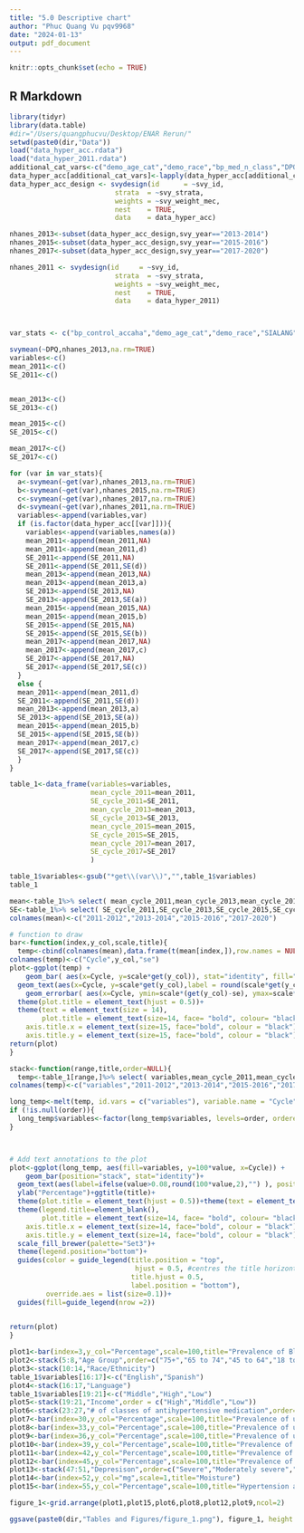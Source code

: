 ```yaml
---
title: "5.0 Descriptive chart"
author: "Phuc Quang Vu pqv9968"
date: "2024-01-13"
output: pdf_document
---
```


```r
knitr::opts_chunk$set(echo = TRUE)
```

## R Markdown

```r
library(tidyr)
library(data.table)
#dir="/Users/quangphucvu/Desktop/ENAR Rerun/" 
setwd(paste0(dir,"Data"))
load("data_hyper_acc.rdata")
load("data_hyper_2011.rdata")
additional_cat_vars<-c("demo_age_cat","demo_race","bp_med_n_class","DPQ")
data_hyper_acc[additional_cat_vars]<-lapply(data_hyper_acc[additional_cat_vars],factor)
data_hyper_acc_design <- svydesign(id      = ~svy_id,
                          strata  = ~svy_strata,
                          weights = ~svy_weight_mec,
                          nest    = TRUE,
                          data    = data_hyper_acc)

nhanes_2013<-subset(data_hyper_acc_design,svy_year=="2013-2014")
nhanes_2015<-subset(data_hyper_acc_design,svy_year=="2015-2016")
nhanes_2017<-subset(data_hyper_acc_design,svy_year=="2017-2020")

nhanes_2011 <- svydesign(id     = ~svy_id,
                          strata  = ~svy_strata,
                          weights = ~svy_weight_mec,
                          nest    = TRUE,
                          data    = data_hyper_2011)



var_stats <- c("bp_control_accaha","demo_age_cat","demo_race","SIALANG","INDFMPIR","bp_med_n_class","bp_med_combination","bp_med_ace","bp_med_alpha","bp_med_beta","bp_med_ccb_dh","cc_ckd","DPQ","avg_DR1TMOIS","htn_aware")

svymean(~DPQ,nhanes_2013,na.rm=TRUE)
variables<-c()
mean_2011<-c()
SE_2011<-c()


mean_2013<-c()
SE_2013<-c()

mean_2015<-c()
SE_2015<-c()

mean_2017<-c()
SE_2017<-c()

for (var in var_stats){
  a<-svymean(~get(var),nhanes_2013,na.rm=TRUE)
  b<-svymean(~get(var),nhanes_2015,na.rm=TRUE)
  c<-svymean(~get(var),nhanes_2017,na.rm=TRUE)
  d<-svymean(~get(var),nhanes_2011,na.rm=TRUE)
  variables<-append(variables,var)
  if (is.factor(data_hyper_acc[[var]])){
    variables<-append(variables,names(a))
    mean_2011<-append(mean_2011,NA)
    mean_2011<-append(mean_2011,d)
    SE_2011<-append(SE_2011,NA)
    SE_2011<-append(SE_2011,SE(d))
    mean_2013<-append(mean_2013,NA)
    mean_2013<-append(mean_2013,a)
    SE_2013<-append(SE_2013,NA)
    SE_2013<-append(SE_2013,SE(a))
    mean_2015<-append(mean_2015,NA)
    mean_2015<-append(mean_2015,b)
    SE_2015<-append(SE_2015,NA)
    SE_2015<-append(SE_2015,SE(b))
    mean_2017<-append(mean_2017,NA)
    mean_2017<-append(mean_2017,c)
    SE_2017<-append(SE_2017,NA)
    SE_2017<-append(SE_2017,SE(c))
  }
  else {
  mean_2011<-append(mean_2011,d)
  SE_2011<-append(SE_2011,SE(d))
  mean_2013<-append(mean_2013,a)
  SE_2013<-append(SE_2013,SE(a))
  mean_2015<-append(mean_2015,b)
  SE_2015<-append(SE_2015,SE(b))
  mean_2017<-append(mean_2017,c)
  SE_2017<-append(SE_2017,SE(c))
  }
}

table_1<-data_frame(variables=variables,
                    mean_cycle_2011=mean_2011,
                    SE_cycle_2011=SE_2011,
                    mean_cycle_2013=mean_2013,
                    SE_cycle_2013=SE_2013,
                    mean_cycle_2015=mean_2015,
                    SE_cycle_2015=SE_2015,
                    mean_cycle_2017=mean_2017,
                    SE_cycle_2017=SE_2017
                    )

```

```r
table_1$variables<-gsub("*get\\(var\\)","",table_1$variables)
table_1
```

```r
mean<-table_1%>% select( mean_cycle_2011,mean_cycle_2013,mean_cycle_2015,mean_cycle_2017)
SE<-table_1%>% select( SE_cycle_2011,SE_cycle_2013,SE_cycle_2015,SE_cycle_2017)
colnames(mean)<-c("2011-2012","2013-2014","2015-2016","2017-2020")

# function to draw
bar<-function(index,y_col,scale,title){
  temp<-cbind(colnames(mean),data.frame(t(mean[index,]),row.names = NULL),data.frame(t(SE[index,]),row.names = NULL))
colnames(temp)<-c("Cycle",y_col,"se")
plot<-ggplot(temp) +
    geom_bar( aes(x=Cycle, y=scale*get(y_col)), stat="identity", fill="skyblue", alpha=0.7) +
  geom_text(aes(x=Cycle, y=scale*get(y_col),label = round(scale*get(y_col),2)), vjust = 5,size=5)+
    geom_errorbar( aes(x=Cycle, ymin=scale*(get(y_col)-se), ymax=scale*(get(y_col)+se)), width=0.4, colour="orange", alpha=0.9, size=1.5)+xlab("Cycle")+ylab(y_col)+ggtitle(title)+
  theme(plot.title = element_text(hjust = 0.5))+
  theme(text = element_text(size = 14),
        plot.title = element_text(size=14, face= "bold", colour= "black" ),
    axis.title.x = element_text(size=15, face="bold", colour = "black"),    
    axis.title.y = element_text(size=15, face="bold", colour = "black"))
return(plot)
}

stack<-function(range,title,order=NULL){
  temp<-table_1[range,]%>% select( variables,mean_cycle_2011,mean_cycle_2013,mean_cycle_2015,mean_cycle_2017)
colnames(temp)<-c("variables","2011-2012","2013-2014","2015-2016","2017-2020")

long_temp<-melt(temp, id.vars = c("variables"), variable.name = "Cycle")
if (!is.null(order)){
  long_temp$variables<-factor(long_temp$variables, levels=order, ordered=TRUE)
}



# Add text annotations to the plot
plot<-ggplot(long_temp, aes(fill=variables, y=100*value, x=Cycle)) + 
    geom_bar(position="stack", stat="identity")+
  geom_text(aes(label=ifelse(value>0.08,round(100*value,2),"") ), position = position_stack(vjust = 0.5),size=5)+
  ylab("Percentage")+ggtitle(title)+
  theme(plot.title = element_text(hjust = 0.5))+theme(text = element_text(size = 13))+
  theme(legend.title=element_blank(),
        plot.title = element_text(size=14, face= "bold", colour= "black" ),
    axis.title.x = element_text(size=14, face="bold", colour = "black"),    
    axis.title.y = element_text(size=14, face="bold", colour = "black"))+
  scale_fill_brewer(palette="Set3")+ 
  theme(legend.position="bottom")+
  guides(color = guide_legend(title.position = "top", 
                               hjust = 0.5, #centres the title horizontally
                              title.hjust = 0.5,
                              label.position = "bottom"),
         override.aes = list(size=0.1))+
  guides(fill=guide_legend(nrow =2))
  

return(plot)
}

```
```r

plot1<-bar(index=3,y_col="Percentage",scale=100,title="Prevalence of Blood Pressure control")
plot2<-stack(5:8,"Age Group",order=c("75+","65 to 74","45 to 64","18 to 44"))
plot3<-stack(10:14,"Race/Ethnicity")
table_1$variables[16:17]<-c("English","Spanish")
plot4<-stack(16:17,"Language")
table_1$variables[19:21]<-c("Middle","High","Low")
plot5<-stack(19:21,"Income",order = c("High","Middle","Low"))
plot6<-stack(23:27,"# of classes of antihypertensive medication",order=c("Four or more","Three","Two","One","None"))
plot7<-bar(index=30,y_col="Percentage",scale=100,title="Prevalence of using combination theraty")
plot8<-bar(index=33,y_col="Percentage",scale=100,title="Prevalence of using ACEis")
plot9<-bar(index=36,y_col="Percentage",scale=100,title="Prevalence of using Alpha blocker")
plot10<-bar(index=39,y_col="Percentage",scale=100,title="Prevalence of using Beta Blocker")
plot11<-bar(index=42,y_col="Percentage",scale=100,title="Prevalence of using CCB-DH")
plot12<-bar(index=45,y_col="Percentage",scale=100,title="Prevalence of CKD")
plot13<-stack(47:51,"Depresison",order=c("Severe","Moderately severe","Moderate","Mild","Minimal"))
plot14<-bar(index=52,y_col="mg",scale=1,title="Moisture")
plot15<-bar(index=55,y_col="Percentage",scale=100,title="Hypertension awareness")

```
```r

figure_1<-grid.arrange(plot1,plot15,plot6,plot8,plot12,plot9,ncol=2)

```
```r
ggsave(paste0(dir,"Tables and Figures/figure_1.png"), figure_1, height = 12, width = 8, dpi = 1080)

```









